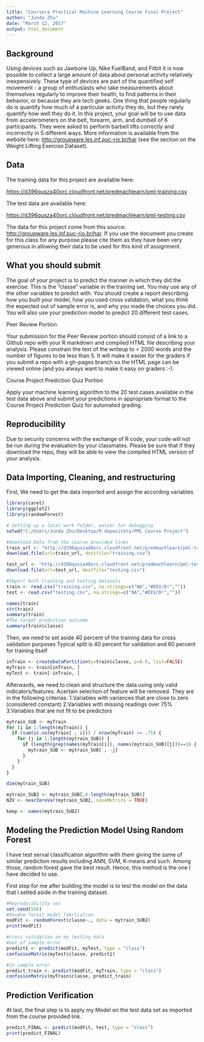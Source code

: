 ---
title: "Coursera Practical Machine Learning Course Final Project"
author: "Junda Zhu"
date: "March 12, 2017"
output: html_document
---

## Background

Using devices such as Jawbone Up, Nike FuelBand, and Fitbit it is now possible to collect a large amount of data about personal activity relatively inexpensively. These type of devices are part of the quantified self movement - a group of enthusiasts who take measurements about themselves regularly to improve their health, to find patterns in their behavior, or because they are tech geeks. One thing that people regularly do is quantify how much of a particular activity they do, but they rarely quantify how well they do it. In this project, your goal will be to use data from accelerometers on the belt, forearm, arm, and dumbell of 6 participants. They were asked to perform barbell lifts correctly and incorrectly in 5 different ways. More information is available from the website here: <http://groupware.les.inf.puc-rio.br/har> (see the section on the Weight Lifting Exercise Dataset).

## Data

The training data for this project are available here:

<https://d396qusza40orc.cloudfront.net/predmachlearn/pml-training.csv>

The test data are available here:

<https://d396qusza40orc.cloudfront.net/predmachlearn/pml-testing.csv>

The data for this project come from this source: <http://groupware.les.inf.puc-rio.br/har>. If you use the document you create for this class for any purpose please cite them as they have been very generous in allowing their data to be used for this kind of assignment.

## What you should submit

The goal of your project is to predict the manner in which they did the exercise. This is the "classe" variable in the training set. You may use any of the other variables to predict with. You should create a report describing how you built your model, how you used cross validation, what you think the expected out of sample error is, and why you made the choices you did. You will also use your prediction model to predict 20 different test cases.

Peer Review Portion

Your submission for the Peer Review portion should consist of a link to a Github repo with your R markdown and compiled HTML file describing your analysis. Please constrain the text of the writeup to < 2000 words and the number of figures to be less than 5. It will make it easier for the graders if you submit a repo with a gh-pages branch so the HTML page can be viewed online (and you always want to make it easy on graders :-).

Course Project Prediction Quiz Portion

Apply your machine learning algorithm to the 20 test cases available in the test data above and submit your predictions in appropriate format to the Course Project Prediction Quiz for automated grading.

## Reproducibility

Due to security concerns with the exchange of R code, your code will not be run during the evaluation by your classmates. Please be sure that if they download the repo, they will be able to view the compiled HTML version of your analysis.

## Data Importing, Cleaning, and restructuring

First, We need to get the data imported and assign the according variables
```{r echo=TRUE, message=FALSE, warning=FALSE, results='hide'}
library(caret)
library(ggplot2)
library(randomForest)

# Setting up a local work folder, easier for debugging
setwd("C:/Users/Junda Zhu/Desktop/R depository/PML Course Project")

#download Data from the course provided links
train_url <- "http://d396qusza40orc.cloudfront.net/predmachlearn/pml-training.csv"
download.file(url=train_url, destfile="training.csv")

test_url <- "http://d396qusza40orc.cloudfront.net/predmachlearn/pml-testing.csv"
download.file(url=test_url, destfile="testing.csv")

#Import both training and testing datasets
train <- read.csv("training.csv", na.strings=c("NA","#DIV/0!",""))
test <- read.csv("testing.csv", na.strings=c("NA","#DIV/0!",""))

names(train)
str(train)
summary(train)
#The target prediction outcome
summary(train$classe)
```

Then, we need to set aside 40 percent of the training data for cross validation purposes
Typical split is 40 percent for validation and 60 percent for training itself
```{r echo=TRUE, message=FALSE, warning=FALSE, results='hide'}
inTrain <- createDataPartition(y=train$classe, p=0.6, list=FALSE)
myTrain <- train[inTrain, ]
myTest <- train[-inTrain, ]
```

Afterwards, we need to clean and structure the data using only valid indicators/features. Acertain selection of feature will be removed. They are in the following criterias:
1.Variables with variances that are close to zero (considered constant)
2.Variables with missing readings over 75%
3.Variables that are not fit to be predictors

```{r echo=TRUE, message=FALSE, warning=FALSE, results='hide'}
mytrain_SUB <- myTrain
for (i in 1:length(myTrain)) {
  if (sum(is.na(myTrain[ , i])) / nrow(myTrain) >= .75) {
    for (j in 1:length(mytrain_SUB)) {
      if (length(grep(names(myTrain[i]), names(mytrain_SUB)[j]))==1) {
        mytrain_SUB <- mytrain_SUB[ , -j]
      }
    }
  }
}

dim(mytrain_SUB)

mytrain_SUB2 <- mytrain_SUB[,8:length(mytrain_SUB)]
NZV <- nearZeroVar(mytrain_SUB2, saveMetrics = TRUE)

keep <- names(mytrain_SUB2)
```

## Modeling the Prediction Model Using Random Forest

I have test serval classification algorithm with them giving the same of similar prediction results including ANN, SVM, K-means and such. Among those, random forest gave the best result. Hence, this method is the one I have decided to use.

First step for me after building the model is to test the model on the data that i setted aside in the training dataset.
```{r echo=TRUE, message=FALSE, warning=FALSE}
#Reproducibility set
set.seed(556)
#Random forest model fabrication
modFit <- randomForest(classe~., data = mytrain_SUB2)
print(modFit)

#cross validation on my testing data
#out of sample error
predict1 <- predict(modFit, myTest, type = "class")
confusionMatrix(myTest$classe, predict1)

#in sample error
predict_train <- predict(modFit, myTrain, type = "class")
confusionMatrix(myTrain$classe, predict_train)

```

## Prediction Verification

At last, the final step is to apply my Model on the test data set as imported from the course provided link.
```{r echo=TRUE, message=FALSE, warning=FALSE}
predict_FINAL <- predict(modFit, test, type = "class")
print(predict_FINAL)

```

